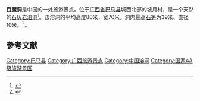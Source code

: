 '''百魔洞'''是中国的一处旅游景点。位于[[广西省|广西省]][[巴马县|巴马县]]城西北部的坡月村，是一个天然的[[石灰岩|石灰岩]][[溶洞|溶洞]]<ref>{{Cite web |url = http://www.xinhuanet.com/science/2018-07/14/c_137321847.htm |title = 神奇的巴马百魔洞 |accessdate = 2021-03-13 |dead-url = no |archive-date = 2018-07-19 |archive-url = https://web.archive.org/web/20180719144911/http://www.xinhuanet.com/science/2018-07/14/c_137321847.htm }}</ref>。该溶洞的平均高度80米，宽70米。洞内最高[[石笋|石笋]]为39米、直径10米。<ref>{{Cite web |url = http://travel.sina.com.cn/china/p/2008-11-18/110237251.shtml |title = 非凡的体验——广西巴马百魔洞 |accessdate = 2021-03-15 |dead-url = no |archive-date = 2020-09-18 |archive-url = https://web.archive.org/web/20200918115324/http://travel.sina.com.cn/china/p/2008-11-18/110237251.shtml }}</ref>。

== 參考文献 ==
{{Reflist|2}}

{{DEFAULTSORT:b}}
[[Category:巴马县|Category:巴马县]]
[[Category:广西旅游景点|Category:广西旅游景点]]
[[Category:中国溶洞|Category:中国溶洞]]
[[Category:国家4A级旅游景区|Category:国家4A级旅游景区]]
{{guangxi-stub}}